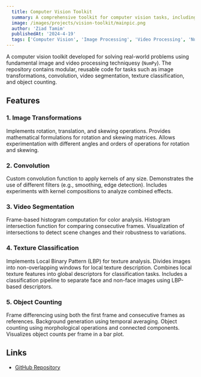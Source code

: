 ```yaml
---
  title: Computer Vision Toolkit
  summary: A comprehensive toolkit for computer vision tasks, including image transformations, convolution, video segmentation, texture classification, and object counting.
  image: /images/projects/vision-toolkit/mainpic.png
  author: 'Ziad Tamim'
  publishedAt: '2024-4-19'
  tags: ['Computer Vision', 'Image Processing', 'Video Processing', 'NumPy', 'OpenCV']
---
```

A computer vision toolkit developed for solving real-world problems using fundamental image and video processing techniquesy (`NumPy`). The repository contains modular, 
reusable code for tasks such as image transformations, convolution, video segmentation, texture classification, and object counting.

## Features

### 1. Image Transformations
Implements rotation, translation, and skewing operations. Provides mathematical formulations for rotation and skewing matrices. Allows experimentation with different 
angles and orders of operations for rotation and skewing.

### 2. Convolution
Custom convolution function to apply kernels of any size. Demonstrates the use of different filters (e.g., smoothing, edge detection). 
Includes experiments with kernel compositions to analyze combined effects.

### 3. Video Segmentation
Frame-based histogram computation for color analysis. Histogram intersection function for comparing consecutive frames. Visualization of intersections to detect scene changes and their robustness to variations.

### 4. Texture Classification
Implements Local Binary Pattern (LBP) for texture analysis. Divides images into non-overlapping windows for local texture description. Combines local texture features into global descriptors for classification tasks. Includes a classification pipeline to separate face and non-face images using LBP-based descriptors.

### 5. Object Counting
Frame differencing using both the first frame and consecutive frames as references. Background generation using temporal averaging. Object counting using morphological operations and connected components. Visualizes object counts per frame in a bar plot.

## Links
- [GitHub Repository](https://github.com/Ziad-Tamim/Computer_Vision_Toolkit.git)